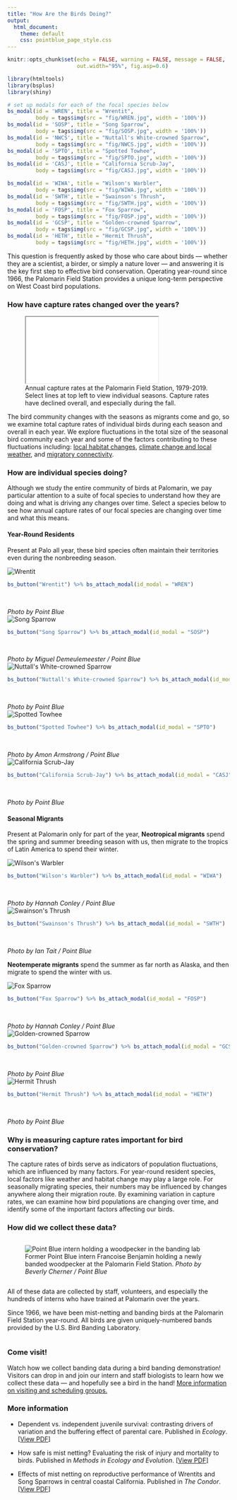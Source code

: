 ```yaml
---
title: "How Are the Birds Doing?"
output: 
  html_document:
    theme: default
    css: pointblue_page_style.css
---
```


```r
knitr::opts_chunk$set(echo = FALSE, warning = FALSE, message = FALSE, 
                      out.width="95%", fig.asp=0.6)

library(htmltools)
library(bsplus)
library(shiny)

# set up modals for each of the focal species below
bs_modal(id = 'WREN', title = "Wrentit", 
         body = tags$img(src = "fig/WREN.jpg", width = '100%'))
bs_modal(id = 'SOSP', title = "Song Sparrow", 
         body = tags$img(src = "fig/SOSP.jpg", width = '100%'))
bs_modal(id = 'NWCS', title = "Nuttall's White-crowned Sparrow", 
         body = tags$img(src = "fig/NWCS.jpg", width = '100%'))
bs_modal(id = 'SPTO', title = "Spotted Towhee", 
         body = tags$img(src = "fig/SPTO.jpg", width = '100%'))
bs_modal(id = 'CASJ', title = "California Scrub-Jay", 
         body = tags$img(src = "fig/CASJ.jpg", width = '100%'))

bs_modal(id = 'WIWA', title = "Wilson's Warbler", 
         body = tags$img(src = "fig/WIWA.jpg", width = '100%'))
bs_modal(id = 'SWTH', title = "Swainson's Thrush", 
         body = tags$img(src = "fig/SWTH.jpg", width = '100%'))
bs_modal(id = 'FOSP', title = "Fox Sparrow", 
         body = tags$img(src = "fig/FOSP.jpg", width = '100%'))
bs_modal(id = 'GCSP', title = "Golden-crowned Sparrow", 
         body = tags$img(src = "fig/GCSP.jpg", width = '100%'))
bs_modal(id = 'HETH', title = "Hermit Thrush", 
         body = tags$img(src = "fig/HETH.jpg", width = '100%'))
```

This question is frequently asked by those who care about birds &mdash; whether they are a scientist, a birder, or simply a nature lover &mdash; and answering it is the key first step to effective bird conservation. Operating year-round since 1966, the Palomarin Field Station provides a unique long-term perspective on West Coast bird populations. 

### How have capture rates changed over the years?

<figure>
<iframe src="widget/graph_total_capturestats.html"></iframe>
<figcaption>
Annual capture rates at the Palomarin Field Station, 1979-2019. Select lines at top left to view individual seasons. Capture rates have declined overall, and especially during the fall.
</figcaption>
</figure>

The bird community changes with the seasons as migrants come and go, so we examine total capture rates of individual birds during each season and overall in each year. We explore fluctuations in the total size of the seasonal bird community each year and some of the factors contributing to these fluctuations including: [local habitat changes](habitat.html), [climate change and local weather](climate.html), and [migratory connectivity](connections.html).  

### How are individual species doing?
Although we study the entire community of birds at Palomarin, we pay particular attention to a suite of focal species to understand how they are doing and what is driving any changes over time. Select a species below to see how annual capture rates of our focal species are changing over time and what this means. 

#### Year-Round Residents
Present at Palo all year, these bird species often maintain their territories even during the nonbreeding season. 

<div class="row">
<div class="column5">
![](../images/birds/WREN.png "Wrentit"){#birds}
<figcaption>
```r
bs_button("Wrentit") %>% bs_attach_modal(id_modal = "WREN")
```
<br>
  
*Photo by Point Blue*
</figcaption>
</div>
<div class="column5">
![](../images/birds/SOSP.png "Song Sparrow"){#birds}
<figcaption>
```r
bs_button("Song Sparrow") %>% bs_attach_modal(id_modal = "SOSP")
```
<br>
  
*Photo by Miguel Demeulemeester / Point Blue*
</figcaption>
</div>
<div class="column5">
![](../images/birds/NWCS.png "Nuttall's White-crowned Sparrow"){#birds}
<figcaption>
```r
bs_button("Nuttall's White-crowned Sparrow") %>% bs_attach_modal(id_modal = "NWCS")
```
<br>
  
*Photo by Point Blue*
</figcaption>
</div>
<div class="column5">
![](../images/birds/SPTO.png "Spotted Towhee"){#birds}
<figcaption>
```r
bs_button("Spotted Towhee") %>% bs_attach_modal(id_modal = "SPTO")
```
<br>
  
*Photo by Amon Armstrong / Point Blue*
</figcaption>
</div>
<div class="column5">
![](../images/birds/CASJ.png "California Scrub-Jay"){#birds}
<figcaption>
```r
bs_button("California Scrub-Jay") %>% bs_attach_modal(id_modal = "CASJ")
```
<br>
  
*Photo by Point Blue*
</figcaption>
</div>
</div>

#### Seasonal Migrants
Present at Palomarin only for part of the year, **Neotropical migrants** spend the spring and summer breeding season with us, then migrate to the tropics of Latin America to spend their winter.

<div class="row">
<div class="column5">
![](../images/birds/WIWA.png "Wilson's Warbler"){#birds}
<figcaption>
```r
bs_button("Wilson's Warbler") %>% bs_attach_modal(id_modal = "WIWA")
```
<br>
  
*Photo by Hannah Conley / Point Blue*
</figcaption>
</div>
<div class="column5">
![](../images/birds/SWTH.png "Swainson's Thrush"){#birds}
<figcaption>
```r
bs_button("Swainson's Thrush") %>% bs_attach_modal(id_modal = "SWTH")
```
<br>
  
*Photo by Ian Tait / Point Blue*
</figcaption>
</div>
</div>

**Neotemperate migrants** spend the summer as far north as Alaska, and then migrate to spend the winter with us.

<div class="row">
<div class="column5">
![](../images/birds/FOSP.png "Fox Sparrow"){#birds}
<figcaption>
```r
bs_button("Fox Sparrow") %>% bs_attach_modal(id_modal = "FOSP")
```
<br>
  
*Photo by Hannah Conley / Point Blue*
</figcaption>
</div>
<div class="column5">
![](../images/birds/GCSP.png "Golden-crowned Sparrow"){#birds}
<figcaption>
```r
bs_button("Golden-crowned Sparrow") %>% bs_attach_modal(id_modal = "GCSP")
```
<br>
  
*Photo by Point Blue*
</figcaption>
</div>
<div class="column5">
![](../images/birds/HETH.png "Hermit Thrush"){#birds}
<figcaption>
```r
bs_button("Hermit Thrush") %>% bs_attach_modal(id_modal = "HETH")
```
<br>
  
*Photo by Point Blue*
</figcaption>
</div>
</div>

### Why is measuring capture rates important for bird conservation?
The capture rates of birds serve as indicators of population fluctuations, which are influenced by many factors. For year-round resident species, local factors like weather and habitat change may play a large role. For seasonally migrating species, their numbers may be influenced by changes anywhere along their migration route. By examining variation in capture rates, we can examine how bird populations are changing over time, and identify some of the important factors affecting our birds.

### How did we collect these data?
<div class="row">
<div class="column">
<figure>
![](../images/birds/banding_intern_Francoise.jpg "Point Blue intern holding a woodpecker in the banding lab")
<figcaption>
Former Point Blue intern Francoise Benjamin holding a newly banded woodpecker at the Palomarin Field Station. *Photo by Beverly Cherner / Point Blue*
</figcaption>
</figure>
</div>
<div class="column">
All of these data are collected by staff, volunteers, and especially the hundreds of interns who have trained at Palomarin over the years. 

Since 1966, we have been mist-netting and banding birds at the Palomarin Field Station year-round. All birds are given uniquely-numbered bands provided by the U.S. Bird Banding Laboratory. 
</div>
</div>

### Come visit!
Watch how we collect banding data during a bird banding demonstration! Visitors can drop in and join our intern and staff biologists to learn how we collect these data &mdash; and hopefully see a bird in the hand! [More information on visiting and scheduling groups.](https://www.pointblue.org/about-us/contact-visit-us/){target="_blank"}


### More information
* Dependent vs. independent juvenile survival: contrasting drivers of variation and the buffering effect of parental care. Published in *Ecology*. [[View PDF](http://www.prbo.org/refs/files/12242_DybalaKE2013.pdf)]

* How safe is mist netting? Evaluating the risk of injury and mortality to birds. Published in *Methods in Ecology and Evolution*. [[View PDF](http://www.prbo.org/refs/files/12125_Spotswood2012.pdf)]

* Effects of mist netting on reproductive performance of Wrentits and Song Sparrows in central coastal California. Published in *The Condor*. [[View PDF](http://vvvvvv.prbo.org/refs/files/12001_Jennings_etal2009.pdf)]
